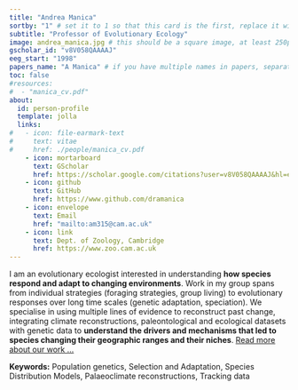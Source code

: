 ```yaml
---
title: "Andrea Manica"
sortby: "1" # set it to 1 so that this card is the first, replace it with your name for alphabetic ordering
subtitle: "Professor of Evolutionary Ecology"
image: andrea_manica.jpg # this should be a square image, at least 250px by 250px
gscholar_id: "v8V058QAAAAJ"
eeg_start: "1998"
papers_name: "A Manica" # if you have multiple names in papers, separated them by semicolon
toc: false
#resources: 
#  - "manica_cv.pdf"
about:
  id: person-profile
  template: jolla
  links:
#   - icon: file-earmark-text
#     text: vitae
#     href: ./people/manica_cv.pdf
    - icon: mortarboard
      text: GScholar
      href: https://scholar.google.com/citations?user=v8V058QAAAAJ&hl=en
    - icon: github
      text: GitHub
      href: https://www.github.com/dramanica
    - icon: envelope
      text: Email
      href: "mailto:am315@cam.ac.uk"
    - icon: link
      text: Dept. of Zoology, Cambridge
      href: https://www.zoo.cam.ac.uk
---
```


:::{#person-profile}
:::

I am an evolutionary ecologist interested in understanding **how species respond and adapt to changing environments**. Work in my group spans from individual strategies (foraging strategies, group living) to evolutionary responses over long time scales (genetic adaptation, speciation). We specialise in using multiple lines of evidence to reconstruct past change, integrating climate reconstructions, paleontological and ecological datasets with genetic data to **understand the drivers and mechanisms that led to species changing their geographic ranges and their niches**. [Read more about our work ...](./research.html)

**Keywords:** Population genetics, Selection and Adaptation, Species Distribution Models, Palaeoclimate reconstructions, Tracking data
